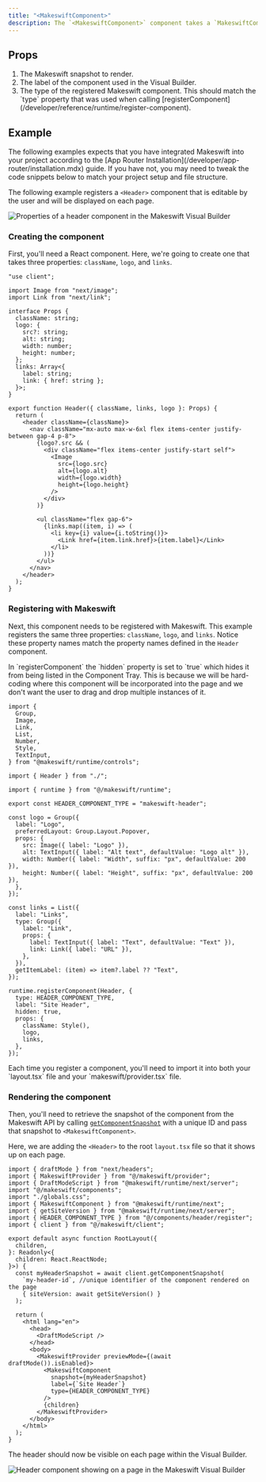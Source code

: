 ```yaml
---
title: "<MakeswiftComponent>"
description: The `<MakeswiftComponent>` component takes a `MakeswiftComponentSnapshot` (returned from calling [getComponentSnapshot](/developer/reference/client/get-component-snapshot)) and renders React elements using [components registered](/developer/reference/runtime/register-component) with the runtime.
---
```


## Props

1. <ParamField query="snapshot" type="MakeswiftComponentSnapshot" required>
     The Makeswift snapshot to render.
   </ParamField>
2. <ParamField query="label" type="string" required>
     The label of the component used in the Visual Builder.
   </ParamField>
3. <ParamField query="type" type="string" required>
     The type of the registered Makeswift component. This should match the
     `type` property that was used when calling
     [registerComponent](/developer/reference/runtime/register-component).
   </ParamField>

## Example

<Warning>
  The following examples expects that you have integrated Makeswift into your
  project according to the [App Router
  Installation](/developer/app-router/installation.mdx) guide. If you have not,
  you may need to tweak the code snippets below to match your project setup and
  file structure.
</Warning>

The following example registers a `<Header>` component that is editable by the user and will be displayed on each page.

<Frame>
  <img
    src="/images/developer/reference/makeswift-component/header-example.jpg"
    alt="Properties of a header component in the Makeswift Visual Builder"
  />
</Frame>

### Creating the component

First, you'll need a React component. Here, we're going to create one that takes three properties: `className`, `logo`, and `links`.

```tsx @/components/header/index.tsx
"use client";

import Image from "next/image";
import Link from "next/link";

interface Props {
  className: string;
  logo: {
    src?: string;
    alt: string;
    width: number;
    height: number;
  };
  links: Array<{
    label: string;
    link: { href: string };
  }>;
}

export function Header({ className, links, logo }: Props) {
  return (
    <header className={className}>
      <nav className="mx-auto max-w-6xl flex items-center justify-between gap-4 p-8">
        {logo?.src && (
          <div className="flex items-center justify-start self">
            <Image
              src={logo.src}
              alt={logo.alt}
              width={logo.width}
              height={logo.height}
            />
          </div>
        )}

        <ul className="flex gap-6">
          {links.map((item, i) => (
            <li key={i} value={i.toString()}>
              <Link href={item.link.href}>{item.label}</Link>
            </li>
          ))}
        </ul>
      </nav>
    </header>
  );
}
```

### Registering with Makeswift

Next, this component needs to be registered with Makeswift. This example registers the same three properties: `className`, `logo`, and `links`. Notice these property names match the property names defined in the `Header` component.

<Note>
  In `registerComponent` the `hidden` property is set to `true` which hides it
  from being listed in the Component Tray. This is because we will be
  hard-coding where this component will be incorporated into the page and we
  don't want the user to drag and drop multiple instances of it.
</Note>

```tsx @/components/header/register.ts
import {
  Group,
  Image,
  Link,
  List,
  Number,
  Style,
  TextInput,
} from "@makeswift/runtime/controls";

import { Header } from "./";

import { runtime } from "@/makeswift/runtime";

export const HEADER_COMPONENT_TYPE = "makeswift-header";

const logo = Group({
  label: "Logo",
  preferredLayout: Group.Layout.Popover,
  props: {
    src: Image({ label: "Logo" }),
    alt: TextInput({ label: "Alt text", defaultValue: "Logo alt" }),
    width: Number({ label: "Width", suffix: "px", defaultValue: 200 }),
    height: Number({ label: "Height", suffix: "px", defaultValue: 200 }),
  },
});

const links = List({
  label: "Links",
  type: Group({
    label: "Link",
    props: {
      label: TextInput({ label: "Text", defaultValue: "Text" }),
      link: Link({ label: "URL" }),
    },
  }),
  getItemLabel: (item) => item?.label ?? "Text",
});

runtime.registerComponent(Header, {
  type: HEADER_COMPONENT_TYPE,
  label: "Site Header",
  hidden: true,
  props: {
    className: Style(),
    logo,
    links,
  },
});
```

<Note>
  Each time you register a component, you'll need to import it into both your
  `layout.tsx` file and your `makeswift/provider.tsx` file.
</Note>

### Rendering the component

Then, you'll need to retrieve the snapshot of the component from the Makeswift API by calling [`getComponentSnapshot`](/developer/reference/client/get-component-snapshot.mdx) with a unique ID and pass that snapshot to `<MakeswiftComponent>`.

Here, we are adding the `<Header>` to the root `layout.tsx` file so that it shows up on each page.

```tsx @/app/layout.tsx
import { draftMode } from "next/headers";
import { MakeswiftProvider } from "@/makeswift/provider";
import { DraftModeScript } from "@makeswift/runtime/next/server";
import "@/makeswift/components";
import "./globals.css";
import { MakeswiftComponent } from "@makeswift/runtime/next";
import { getSiteVersion } from "@makeswift/runtime/next/server";
import { HEADER_COMPONENT_TYPE } from "@/components/header/register";
import { client } from "@/makeswift/client";

export default async function RootLayout({
  children,
}: Readonly<{
  children: React.ReactNode;
}>) {
  const myHeaderSnapshot = await client.getComponentSnapshot(
    `my-header-id`, //unique identifier of the component rendered on the page
    { siteVersion: await getSiteVersion() }
  );

  return (
    <html lang="en">
      <head>
        <DraftModeScript />
      </head>
      <body>
        <MakeswiftProvider previewMode={(await draftMode()).isEnabled}>
          <MakeswiftComponent
            snapshot={myHeaderSnapshot}
            label={`Site Header`}
            type={HEADER_COMPONENT_TYPE}
          />
          {children}
        </MakeswiftProvider>
      </body>
    </html>
  );
}
```

The header should now be visible on each page within the Visual Builder.

<Frame>
  <img
    src="/images/developer/reference/makeswift-component/header-finished.jpg"
    alt="Header component showing on a page in the Makeswift Visual Builder"
  />
</Frame>
